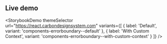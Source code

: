 ## Live demo

<StorybookDemo
  themeSelector
  url="https://react.carbondesignsystem.com"
  variants={[
    {
      label: 'Default',
      variant: 'components-errorboundary--default'
    },
    {
      label: 'With Custom Context',
      variant: 'components-errorboundary--with-custom-context'
    }
  ]}
/>
